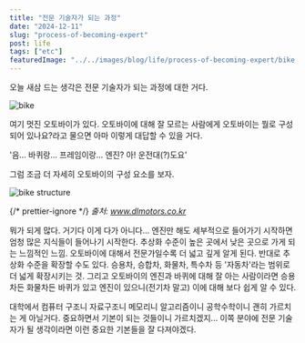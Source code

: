 ```yaml
---
title: "전문 기술자가 되는 과정"
date: "2024-12-11"
slug: "process-of-becoming-expert"
post: life
tags: ["etc"]
featuredImage: "../../images/blog/life/process-of-becoming-expert/bike.jpg"
---
```


오늘 새삼 드는 생각은 전문 기술자가 되는 과정에 대한 거다.

![bike](../../images/blog/life/process-of-becoming-expert/bike.jpg)

여기 멋진 오토바이가 있다.
오토바이에 대해 잘 모르는 사람에게 오토바이는 뭘로 구성되어 있나요?라고 물으면 아마 이렇게 대답할 수 있을 거다.

'음... 바퀴랑... 프레임이랑... 엔진? 아! 운전대(?)도요'

그럼 조금 더 자세히 오토바이의 구성 요소를 보자.

![bike structure](../../images/blog/life/process-of-becoming-expert/bike-structure.jpg)

{/* prettier-ignore */}
<i>
  출처: <a href="https://www.dlmotors.co.kr" target="_blank" rel="noopener noreferrer">www.dlmotors.co.kr</a>
</i>

뭐가 되게 많다. 거기다 이게 다가 아니다... 엔진만 해도 세부적으로 들어가기 시작하면 엄청 많은 지식들이 들어나기 시작한다.
추상화 수준이 높은 곳에서 낮은 곳으로 가게 되는 느낌적인 느낌.
오토바이에 대해서 전문가일수록 더 넓고 깊게 알게 된다.
반대로 추상화 수준을 확장할 수도 있다.
승용차, 승합차, 화물차, 특수차 등 '자동차'라는 범위로 더 넓게 확장시키는 것.
그리고 오토바이의 엔진과 바퀴에 대해 잘 아는 사람이라면 승용차든 화물차든 바퀴가 있고 엔진이 있으니(전기차 말고) 이에 대해 보다 쉽게 알 수 있다.

대학에서 컴퓨터 구조니 자료구조니 메모리니 알고리즘이니 공학수학이니 괜히 가르치는 게 아닐거다.
중요하면서 기본이 되는 것들이니 가르치겠지...
이쪽 분야에 전문 기술자가 될 생각이라면 이런 중요한 기본들을 잘 다져야겠다.
